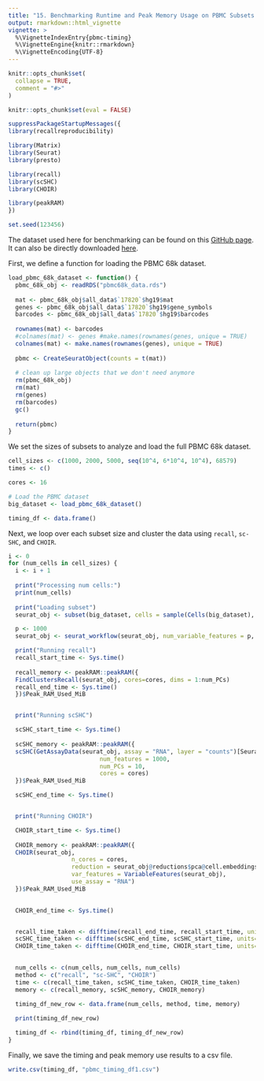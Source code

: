 ```yaml
---
title: "15. Benchmarking Runtime and Peak Memory Usage on PBMC Subsets (Supplemental Figures S42 and S43)"
output: rmarkdown::html_vignette
vignette: >
  %\VignetteIndexEntry{pbmc-timing}
  %\VignetteEngine{knitr::rmarkdown}
  %\VignetteEncoding{UTF-8}
---
```


```r
knitr::opts_chunk$set(
  collapse = TRUE,
  comment = "#>"
)

knitr::opts_chunk$set(eval = FALSE)

```

```r
suppressPackageStartupMessages({
library(recallreproducibility)

library(Matrix)
library(Seurat)
library(presto)

library(recall)
library(scSHC)
library(CHOIR)

library(peakRAM)
})

set.seed(123456)
```

The dataset used here for benchmarking can be found on this [GitHub page](https://github.com/10XGenomics/single-cell-3prime-paper/blob/master/pbmc68k_analysis/README.md). It can also be directly downloaded [here](https://cf.10xgenomics.com/samples/cell/pbmc68k_rds/pbmc68k_data.rds).

First, we define a function for loading the PBMC 68k dataset.
```r
load_pbmc_68k_dataset <- function() {
  pbmc_68k_obj <- readRDS("pbmc68k_data.rds")
  
  mat <- pbmc_68k_obj$all_data$`17820`$hg19$mat
  genes <- pbmc_68k_obj$all_data$`17820`$hg19$gene_symbols
  barcodes <- pbmc_68k_obj$all_data$`17820`$hg19$barcodes
  
  rownames(mat) <- barcodes
  #colnames(mat) <- genes #make.names(rownames(genes, unique = TRUE)
  colnames(mat) <- make.names(rownames(genes), unique = TRUE)
  
  pbmc <- CreateSeuratObject(counts = t(mat))
  
  # clean up large objects that we don't need anymore
  rm(pbmc_68k_obj)
  rm(mat)
  rm(genes)
  rm(barcodes)
  gc()
  
  return(pbmc)
}
```



We set the sizes of subsets to analyze and load the full PBMC 68k dataset.
```r
cell_sizes <- c(1000, 2000, 5000, seq(10^4, 6*10^4, 10^4), 68579)
times <- c()

cores <- 16

# Load the PBMC dataset
big_dataset <- load_pbmc_68k_dataset()

timing_df <- data.frame()
```


Next, we loop over each subset size and cluster the data using `recall`, `sc-SHC`, and `CHOIR`.
```r
i <- 0
for (num_cells in cell_sizes) {
  i <- i + 1
  
  print("Processing num cells:")
  print(num_cells)
  
  print("Loading subset")
  seurat_obj <- subset(big_dataset, cells = sample(Cells(big_dataset), num_cells))

  p <- 1000
  seurat_obj <- seurat_workflow(seurat_obj, num_variable_features = p, algorithm="louvain", resolution_param = 0.8)

  print("Running recall")
  recall_start_time <- Sys.time()
  
  recall_memory <- peakRAM::peakRAM({
  FindClustersRecall(seurat_obj, cores=cores, dims = 1:num_PCs)
  recall_end_time <- Sys.time()
  })$Peak_RAM_Used_MiB


  print("Running scSHC")

  scSHC_start_time <- Sys.time()
  
  scSHC_memory <- peakRAM::peakRAM({
  scSHC(GetAssayData(seurat_obj, assay = "RNA", layer = "counts")[Seurat::VariableFeatures(seurat_obj),],
                          num_features = 1000,
                          num_PCs = 10,
                          cores = cores)
  })$Peak_RAM_Used_MiB

  scSHC_end_time <- Sys.time()


  print("Running CHOIR")

  CHOIR_start_time <- Sys.time()
  
  CHOIR_memory <- peakRAM::peakRAM({
  CHOIR(seurat_obj, 
                  n_cores = cores,
                  reduction = seurat_obj@reductions$pca@cell.embeddings[, 1:10],
                  var_features = VariableFeatures(seurat_obj),
                  use_assay = "RNA")
  })$Peak_RAM_Used_MiB

  
  CHOIR_end_time <- Sys.time()


  recall_time_taken <- difftime(recall_end_time, recall_start_time, units="mins")
  scSHC_time_taken <- difftime(scSHC_end_time, scSHC_start_time, units="mins")
  CHOIR_time_taken <- difftime(CHOIR_end_time, CHOIR_start_time, units="mins")
  

  num_cells <- c(num_cells, num_cells, num_cells)
  method <- c("recall", "sc-SHC", "CHOIR")
  time <- c(recall_time_taken, scSHC_time_taken, CHOIR_time_taken)
  memory <- c(recall_memory, scSHC_memory, CHOIR_memory)

  timing_df_new_row <- data.frame(num_cells, method, time, memory)
  
  print(timing_df_new_row)

  timing_df <- rbind(timing_df, timing_df_new_row)
}
```

Finally, we save the timing and peak memory use results to a csv file.
```r
write.csv(timing_df, "pbmc_timing_df1.csv")
```



